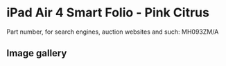 
# iPad Air 4 Smart Folio - Pink Citrus

Part number, for search engines, auction websites and such: MH093ZM/A

## Image gallery

<div style={{ width: "768px" }}>
  <GalleryComponent
    images={[
      {
        original: "/everysource/MH093.webp",
        thumbnail: "/everypreview/MH093.webp",
      }
    ]}
  />
</div>
